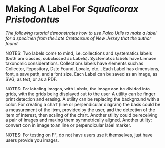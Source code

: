 # Making A Label For _Squalicorax Pristodontus_

_The following tutorial demonstrates how to use Paleo Utils to make a label for a specimen from the Late Cretaceous of New Jersey that the author found._

NOTES: Two labels come to mind, i.e. collections and systematics labels (both are classes, subclassed as Labels). Systematics labels have Linnaen taxonomic considerations. Collections labels have elements such as Collector, Repository, Date Found, Locale, etc... Each Label has dimensions, font, a save path, and a font size. Each Label can be saved as an image, as SVG, as text, or as a PDF.

NOTES: For labeling images, with Labels, the image can be divided into grids, with the grids being displayed out to the user. A utility can be finger print detection and erasing. A utility can be replacing the background with a color. For creating a chart (line or perpendicular diagram) the basis could be a measurement of the item, provided by the user, and the detection of the item of interest, then scaling of the chart. Another utility could be receiving a pair of images and making them symmetrically aligned. Another utility: convert coin in image to an line or perpendicular label marker.

NOTES: For testing on FF, do not have users use it themselves, just have users provide you images.
